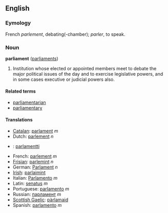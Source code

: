 == English ==

=== Eymology ===
French ''parlement'', debating(-chamber); ''parler'', to speak.

=== Noun ===
'''parliament''' ([[parliaments]])

#Institution whose elected or appointed members meet to debate the major political issues of the day and to exercise legislative powers, and in some cases executive or judicial powers also.

====Related terms====
*[[parliamentarian]]
*[[parliamentary]]

==== Translations ====
*[[Catalan]]: [[parlament]] ''m''
*Dutch: [[parlement]] ''n''
*{{fi}}: [[parlamentti]]
*French: [[parlement]] ''m''
*[[Frisian]]: [[parlemint]] ''n''
*German: [[Parlament]] ''n''
*[[Irish]]: [[parlaimint]]
*Italian: [[Parlamento]] ''m''
*Latin: [[senatus]] ''m''
*Portuguese: [[parlamento]] ''m''
*Russian: [[парламент]] ''m''
*[[Scottish Gaelic]]: [[pàrlamaid]]
*Spanish: [[parlamento]] ''m''